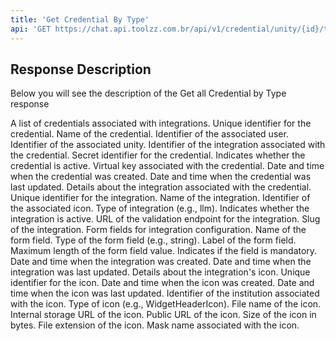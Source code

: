 ```yaml
---
title: 'Get Credential By Type'
api: 'GET https://chat.api.toolzz.com.br/api/v1/credential/unity/{id}/type/{type}'
---
```


## Response Description 
Below you will see the description of the Get all Credential by Type response

<ResponseField name="credentials" type="array" required>
  A list of credentials associated with integrations.
  <ResponseField name="id" type="uuid" required>
    Unique identifier for the credential.
  </ResponseField>
  <ResponseField name="name" type="string" required>
    Name of the credential.
  </ResponseField>
  <ResponseField name="userId" type="uuid" required>
    Identifier of the associated user.
  </ResponseField>
  <ResponseField name="unityId" type="uuid" required>
    Identifier of the associated unity.
  </ResponseField>
  <ResponseField name="integrationId" type="uuid" required>
    Identifier of the integration associated with the credential.
  </ResponseField>
  <ResponseField name="secretId" type="uuid" required>
    Secret identifier for the credential.
  </ResponseField>
  <ResponseField name="status" type="boolean" required>
    Indicates whether the credential is active.
  </ResponseField>
  <ResponseField name="virtualKey" type="string" optional>
    Virtual key associated with the credential.
  </ResponseField>
  <ResponseField name="createdAt" type="string" format="date-time" required>
    Date and time when the credential was created.
  </ResponseField>
  <ResponseField name="updatedAt" type="string" format="date-time" optional>
    Date and time when the credential was last updated.
  </ResponseField>
</ResponseField>

<ResponseField name="integration" type="array" required>
  Details about the integration associated with the credential.
  <ResponseField name="id" type="uuid" required>
    Unique identifier for the integration.
  </ResponseField>
  <ResponseField name="name" type="string" required>
    Name of the integration.
  </ResponseField>
  <ResponseField name="iconId" type="uuid" required>
    Identifier of the associated icon.
  </ResponseField>
  <ResponseField name="type" type="string" required>
    Type of integration (e.g., llm).
  </ResponseField>
  <ResponseField name="status" type="boolean" required>
    Indicates whether the integration is active.
  </ResponseField>
  <ResponseField name="validationEndpoint" type="string" optional>
    URL of the validation endpoint for the integration.
  </ResponseField>
  <ResponseField name="slug" type="string" optional>
    Slug of the integration.
  </ResponseField>
  <ResponseField name="form" type="array" required>
    Form fields for integration configuration.
    <ResponseField name="name" type="string" required>
      Name of the form field.
    </ResponseField>
    <ResponseField name="type" type="string" required>
      Type of the form field (e.g., string).
    </ResponseField>
    <ResponseField name="label" type="string" required>
      Label of the form field.
    </ResponseField>
    <ResponseField name="maxLenght" type="number" optional>
      Maximum length of the form field value.
    </ResponseField>
    <ResponseField name="required" type="boolean" required>
      Indicates if the field is mandatory.
    </ResponseField>
  </ResponseField>
  <ResponseField name="createdAt" type="string" format="date-time" required>
    Date and time when the integration was created.
  </ResponseField>
  <ResponseField name="updatedAt" type="string" format="date-time" optional>
    Date and time when the integration was last updated.
  </ResponseField>
  <ResponseField name="icon" type="object" optional>
    Details about the integration's icon.
    <ResponseField name="id" type="uuid" required>
      Unique identifier for the icon.
    </ResponseField>
    <ResponseField name="createdAt" type="string" format="date-time" required>
      Date and time when the icon was created.
    </ResponseField>
    <ResponseField name="updatedAt" type="string" format="date-time" optional>
      Date and time when the icon was last updated.
    </ResponseField>
    <ResponseField name="institutionId" type="uuid" required>
      Identifier of the institution associated with the icon.
    </ResponseField>
    <ResponseField name="type" type="string" required>
      Type of icon (e.g., WidgetHeaderIcon).
    </ResponseField>
    <ResponseField name="fileName" type="string" required>
      File name of the icon.
    </ResponseField>
    <ResponseField name="internalStorageUrl" type="string" required>
      Internal storage URL of the icon.
    </ResponseField>
    <ResponseField name="url" type="string" required>
      Public URL of the icon.
    </ResponseField>
    <ResponseField name="size" type="number" required>
      Size of the icon in bytes.
    </ResponseField>
    <ResponseField name="extension" type="string" required>
      File extension of the icon.
    </ResponseField>
    <ResponseField name="maskName" type="string" optional>
      Mask name associated with the icon.
    </ResponseField>
  </ResponseField>
</ResponseField>



